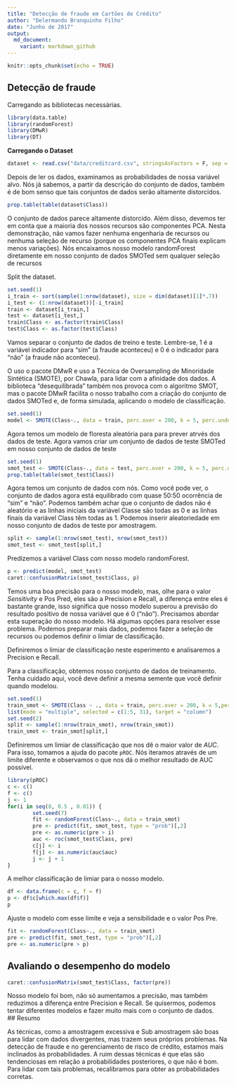 ```yaml
---
title: "Detecção de fraude em Cartões de Crédito"
author: "Delermando Branquinho Filho"
date: "Junho de 2017"
output: 
  md_document:
    variant: markdown_github
---
```

        
```r
knitr::opts_chunk$set(echo = TRUE)
```
## Detecção de fraude

Carregando as bibliotecas necessárias.


```r
library(data.table)
library(randomForest)
library(DMwR)
library(DT)
```

**Carregando o Dataset**

```r
dataset <- read.csv("data/creditcard.csv", stringsAsFactors = F, sep = ",", header =T)
```

Depois de ler os dados, examinamos as probabilidades de nossa variável alvo. Nós já sabemos, a partir da descrição do conjunto de dados, também é de bom senso que tais conjuntos de dados serão altamente distorcidos.

```r
prop.table(table(dataset$Class))
```

O conjunto de dados parece altamente distorcido. Além disso, devemos ter em conta que a maioria dos nossos recursos são componentes PCA. Nesta demonstração, não vamos fazer nenhuma engenharia de recursos ou nenhuma seleção de recurso (porque os componentes PCA finais explicam menos variações). Nós encaixamos nosso modelo randomForest diretamente em nosso conjunto de dados SMOTed sem qualquer seleção de recursos


Split the dataset.
```r
set.seed(1)
i_train <- sort(sample(1:nrow(dataset), size = dim(dataset)[1]*.7))
i_test <- (1:nrow(dataset))[-i_train]
train <- dataset[i_train,]
test <- dataset[i_test,]
train$Class <- as.factor(train$Class)
test$Class <- as.factor(test$Class)
```

Vamos separar o conjunto de dados de treino e teste. Lembre-se, 1 é a variável indicador para "sim" (a fraude aconteceu) e 0 é o indicador para "não" (a fraude não aconteceu).

O uso o pacote DMwR e uso a Técnica de Oversampling de Minoridade Sintética (SMOTE), por Chawla, para lidar com a afinidade dos dados. A biblioteca "desequilibrada" também nos provoca com o algoritmo SMOT, mas o pacote DMwR facilita o nosso trabalho com a criação do conjunto de dados SMOTed e, de forma simulada, aplicando o modelo de classificação.

```r
set.seed(1)
model <- SMOTE(Class~., data = train, perc.over = 200, k = 5, perc.under = 200, learner = "randomForest")
```

Agora temos um modelo de floresta aleatória para para prever atrvés dos dados de teste. Agora vamos criar um conjunto de dados de teste SMOTed em nosso conjunto de dados de teste

```r
set.seed(1)
smot_test <- SMOTE(Class~., data = test, perc.over = 200, k = 5, perc.under = 200)
prop.table(table(smot_test$Class))
```

Agora temos um conjunto de dados com nós. Como você pode ver, o conjunto de dados agora está equilibrado com quase 50:50 ocorrência de "sim" e "não". Podemos também achar que o conjunto de dados não é aleatório e as linhas iniciais da variável Classe são todas as 0 e as linhas finais da variável Class têm todas as 1. Podemos inserir aleatoriedade em nosso conjunto de dados de teste por amostragem.

```r
split <- sample(1:nrow(smot_test), nrow(smot_test))
smot_test <- smot_test[split,]
```

Predizemos a variável Class com nosso modelo randomForest.

```r
p <- predict(model, smot_test)
caret::confusionMatrix(smot_test$Class, p)
```

Temos uma boa precisão para o nosso modelo, mas, olhe para o valor *Sensitivity* e Pos Pred, eles são a Precision e Recall, a diferença entre eles é bastante grande, isso significa que nosso modelo superou a previsão do resultado positivo de nossa variável que é 0 ("não"). Precisamos abordar esta superação do nosso modelo. Há algumas opções para resolver esse problema. Podemos preparar mais dados, podemos fazer a seleção de recursos ou podemos definir o limiar de classificação.

Definiremos o limiar de classificação neste esperimento e analisaremos a Precision e  Recall.

Para a classificação, obtemos nosso conjunto de dados de treinamento. Tenha cuidado aqui, você deve definir a mesma semente que você definir quando modelou.


```r
set.seed(1)
train_smot <- SMOTE(Class ~ ., data = train, perc.over = 200, k = 5,perc.under = 200)
list(mode = "multiple", selected = c(1:5, 31), target = "column")
set.seed(2)
split <- sample(1:nrow(train_smot), nrow(train_smot))
train_smot <- train_smot[split,]
```


Definiremos um limiar de classificação que nos dê o maior valor de *AUC*. Para isso, tomamos a ajuda do pacote `pROC`. Nós iteramos através de um limite diferente e observamos o que nos dá o melhor resultado de AUC possível.

```r
library(pROC)
c <- c()
f <- c()
j <- 1
for(i in seq(0, 0.5 , 0.01)) {
        set.seed(7)
        fit <- randomForest(Class~., data = train_smot)
        pre <- predict(fit, smot_test, type = "prob")[,2]
        pre <- as.numeric(pre > i)
        auc <- roc(smot_test$Class, pre)
        c[j] <- i
        f[j] <- as.numeric(auc$auc)
        j <- j + 1
}
```

A melhor classificação de limiar para o nosso modelo.

```r
df <- data.frame(c = c, f = f)
p <- df$c[which.max(df$f)]
p
```

Ajuste o modelo com esse limite e veja a sensibilidade e o valor Pos Pre.

```r
fit <- randomForest(Class~., data = train_smot)
pre <- predict(fit, smot_test, type = "prob")[,2]
pre <- as.numeric(pre > p)
```

## Avaliando o desempenho do modelo

```r
caret::confusionMatrix(smot_test$Class, factor(pre))
```

Nosso modelo foi bom, não só aumentamos a precisão, mas também reduzimos a diferença entre Precision e Recall. Se quisermos, podemos tentar diferentes modelos e fazer muito mais com o conjunto de dados.                                                                                                                                                                   
## Resumo

As técnicas, como a amostragem excessiva e Sub amostragem são boas para lidar com dados divergentes, mas trazem seus próprios problemas. Na detecção de fraude e no gerenciamento de risco de crédito, estamos mais inclinados às probabilidades. A ruim dessas técnicas é que elas são tendenciosas em relação a probabilidades posteriores, o que não é bom. Para lidar com tais problemas, recalibramos para obter as probabilidades corretas. 


